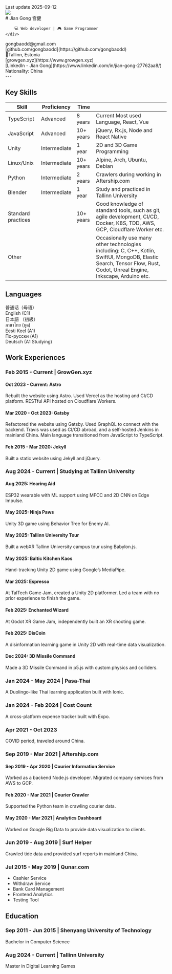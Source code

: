 
<div class="A4">
<section class="sheet padding-10mm">

<div className="lastUpdate">
Last update 2025-09-12
</div>

<div class="flex flex-row gap-4">
    <img src={"data:image/svg+xml," + encodeURIComponent(profile)} width={120} />
    <div>
        # Jian Gong
         宫健

        💻 Web developer | 🎮 Game Programmer
    </div>
</div>

<div class="grid grid-cols-3 grid-rows-2 pt-6">
    <div> gongbaodd@gmail.com </div>
    <div> [github.com/gongbaodd](https://github.com/gongbaodd) </div>
    <div> 📍Tallinn, Estonia </div>
    <div> [growgen.xyz](https://www.growgen.xyz) </div>
    <div>  [LinkedIn - Jian Gong](https://www.linkedin.com/in/jian-gong-27762aa8/) </div>
    <div> Nationality: China </div>
</div>
---

## Key Skills

| Skill | Proficiency | Time | |
|--|--|--| -- |
| TypeScript | Advanced | 8 years  | Current Most used Language, React, Vue |
| JavaScript | Advanced | 10+ years | jQuery, Rx.js, Node and React Native |
| Unity  | Intermediate | 1 year | 2D and 3D Game Programming |
| Linux/Unix | Intermediate | 10+ years | Alpine, Arch, Ubuntu, Debian |
| Python | Intermediate | 2 years | Crawlers during working in Aftership.com |
| Blender | Intermediate | 1 year | Study and practiced in Tallinn University |
| Standard practices |  | 10+ years | Good knowledge of standard tools, such as git, agile development, CI/CD, Docker, K8S, TDD, AWS, GCP, Cloudflare Worker etc. |
| Other | | | Occasionally use many other technologies including: C, C++, Kotlin, SwiftUI, MongoDB, Elastic Search, Tensor Flow, Rust, Godot, Unreal Engine, Inkscape, Arduino etc.  |

## Languages

<div class="grid grid-cols-4 grid-rows-2 pt-6">
    <div>普通话（母语）</div>
    <div>English (C1)</div>
    <div>日本語 （初級）</div>
    <div>ภาษาไทย (พูด)</div>
    <div>Eesti Keel (A1)</div>
    <div>По-русски (A1)</div>
    <div>Deutsch (A1 Studying)</div>
</div>

</section>
<section class="sheet padding-10mm">

## Work Experiences

### Feb 2015 - Current | GrowGen.xyz

#### Oct 2023 - Current: Astro

Rebuilt the website using Astro. Used Vercel as the hosting and CI/CD platform. RESTful API hosted on Cloudflare Workers.

#### Mar 2020 - Oct 2023: Gatsby

Refactored the website using Gatsby. Used GraphQL to connect with the backend. Travis was used as CI/CD abroad, and a self-hosted Jenkins in mainland China. Main language transitioned from JavaScript to TypeScript.

#### Feb 2015 - Mar 2020: Jekyll

Built a static website using Jekyll and jQuery.

### Aug 2024 - Current | Studying at Tallinn University

#### Aug 2025: Hearing Aid

ESP32 wearable with ML support using MFCC and 2D CNN on Edge Impulse.

#### May 2025: Ninja Paws

Unity 3D game using Behavior Tree for Enemy AI.

#### May 2025: Tallinn University Tour

Built a webXR Tallinn University campus tour using Babylon.js.

#### May 2025: Baltic Kitchen Kaos

Hand-tracking Unity 2D game using Google’s MediaPipe.

#### Mar 2025: Espresso

At TalTech Game Jam, created a Unity 2D platformer. Led a team with no prior experience to finish the game.

#### Feb 2025: Enchanted Wizard

At Godot XR Game Jam, independently built an XR shooting game.

</section>
<section class="sheet padding-10mm">

#### Feb 2025: DisCoin

A disinformation learning game in Unity 2D with real-time data visualization.

#### Dec 2024: 3D Missile Command

Made a 3D Missile Command in p5.js with custom physics and colliders.

### Jan 2024 - May 2024 | Pasa-Thai

A Duolingo-like Thai learning application built with Ionic.

### Jan 2024 - Feb 2024 | Cost Count

A cross-platform expense tracker built with Expo.

### Apr 2021 - Oct 2023

COVID period, traveled around China.

### Sep 2019 - Mar 2021 | Aftership.com

#### Sep 2019 - Apr 2020 | Courier Information Service

Worked as a backend Node.js developer. Migrated company services from AWS to GCP.

#### Feb 2020 - Mar 2021 | Courier Crawler

Supported the Python team in crawling courier data.

#### May 2020 - Mar 2021 | Analytics Dashboard

Worked on Google Big Data to provide data visualization to clients.

### Jun 2019 - Aug 2019 | Surf Helper

Crawled tide data and provided surf reports in mainland China.

### Jul 2015 - May 2019 | Qunar.com

- Cashier Service  
- Withdraw Service  
- Bank Card Management  
- Frontend Analytics  
- Testing Tool

</section>

<section class="sheet padding-10mm">

## Education

### Sep 2011 - Jun 2015 | Shenyang University of Technology

Bachelor in Computer Science

### Aug 2024 - Current | Tallinn University

Master in Digital Learning Games

</section>
</div>

